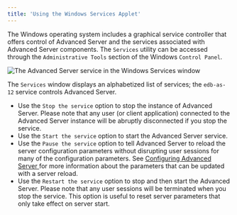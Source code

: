 ```yaml
---
title: 'Using the Windows Services Applet'
---
```


<div id="using_the_windows_services_applet" class="registered_link"></div>

The Windows operating system includes a graphical service controller that offers control of Advanced Server and the services associated with Advanced Server components. The `Services` utility can be accessed through the `Administrative Tools` section of the Windows `Control Panel`.

![*The Advanced Server service in the Windows Services window*](../images/advanced_server_services.png)

The `Services` window displays an alphabetized list of services; the `edb-as-12` service controls Advanced Server.

- Use the `Stop the service` option to stop the instance of Advanced Server. Please note that any user (or client application) connected to the Advanced Server instance will be abruptly disconnected if you stop the service.
- Use the `Start the service` option to start the Advanced Server service.
- Use the `Pause the service` option to tell Advanced Server to reload the server configuration parameters without disrupting user sessions for many of the configuration parameters. See [Configuring Advanced Server ](../04_configuring_advanced_server/#configuring_advanced_server) for more information about the parameters that can be updated with a server reload.
- Use the `Restart the service` option to stop and then start the Advanced Server. Please note that any user sessions will be terminated when you stop the service. This option is useful to reset server parameters that only take effect on server start.
